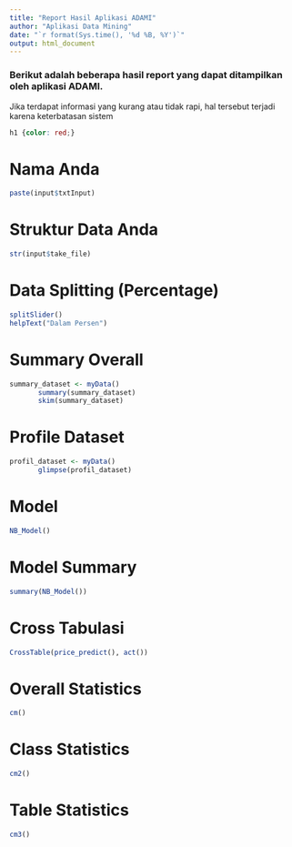 ```yaml
---
title: "Report Hasil Aplikasi ADAMI"
author: "Aplikasi Data Mining"
date: "`r format(Sys.time(), '%d %B, %Y')`"
output: html_document
---
```


### Berikut adalah beberapa hasil report yang dapat ditampilkan oleh aplikasi ADAMI.
Jika terdapat informasi yang kurang atau tidak rapi, hal tersebut terjadi karena keterbatasan sistem


```css
h1 {color: red;}
```

# Nama Anda \textcolor{red}{red}

```r
paste(input$txtInput)
```

# Struktur Data Anda

```r
str(input$take_file)
```

# Data Splitting (Percentage)

```r
splitSlider()
helpText("Dalam Persen")

```

# Summary Overall

```r
summary_dataset <- myData()
       summary(summary_dataset)
       skim(summary_dataset)
```

# Profile Dataset

```r
profil_dataset <- myData()
       glimpse(profil_dataset)

```


# Model 

```r
NB_Model()

```

# Model Summary

```r
summary(NB_Model())

```

# Cross Tabulasi

```r
CrossTable(price_predict(), act())

```


# Overall Statistics

```r
cm()

```


# Class Statistics

```r
cm2()

```

# Table Statistics

```r
cm3()

```


<!-- # Summary Attribute Data Anda -->

<!-- ```{r echo = FALSE, comment = NA} -->
<!-- summary(myData()) -->
<!-- ``` -->


<!-- #Comparison -->
<!-- ```{r echo = FALSE, comment = NA} -->
<!-- compare() -->
<!-- ``` -->






